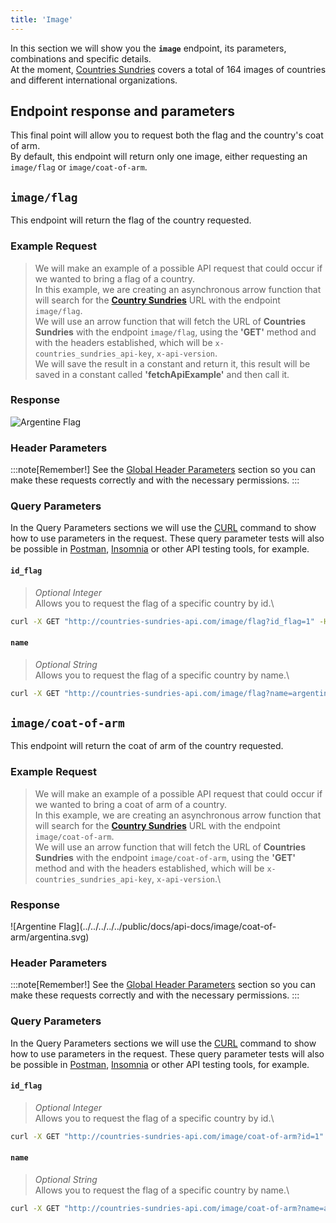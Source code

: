 ```yaml
---
title: 'Image'
---
```




In this section we will show you the **`image`** endpoint, its parameters, combinations and specific details.\
At the moment, [Countries Sundries](http://countries-sundries-api.com/) covers a total of 164 images of countries and different international organizations.

## Endpoint response and parameters

This final point will allow you to request both the flag and the country's coat of arm.\
By default, this endpoint will return only one image, either requesting an `image/flag` or `image/coat-of-arm`.



## `image/flag`
This endpoint will return the flag of the country requested.

### Example Request
>We will make an example of a possible API request that could occur if we wanted to bring a flag of a country.\
In this example, we are creating an asynchronous arrow function that will search for the [**Country Sundries**](http://countries-sundries-api.com/) URL with the endpoint `image/flag`.\
We will use an arrow function that will fetch the URL of **Countries Sundries** with the endpoint `image/flag`, using the **'GET'** method and with the headers established, which will be `x-countries_sundries_api-key`, `x-api-version`.\
We will save the result in a constant and return it, this result will be saved in a constant called **'fetchApiExample'** and then call it.

### Response
![Argentine Flag](../../../../../public/docs/api-docs/image/flag/argentina.svg)

### Header Parameters
:::note[Remember!]
See the [Global Header Parameters](/docs/api-reference/global-header-parameters) section so you can make these requests correctly and with the necessary permissions.
:::

### Query Parameters
In the Query Parameters sections we will use the [CURL](https://curl.se/) command to show how to use parameters in the request. These query parameter tests will also be possible in [Postman](https://www.postman.com/), [Insomnia](https://insomnia.rest/) or other API testing tools, for example.

#### `id_flag`
>_Optional Integer_\
Allows you to request the flag of a specific country by id.\
```bash
curl -X GET "http://countries-sundries-api.com/image/flag?id_flag=1" -H "x-countries_sundries_api-key: YOUR_API_KEY" -H "x-api-version: 1"
```

#### `name`
>_Optional String_\
Allows you to request the flag of a specific country by name.\
```bash
curl -X GET "http://countries-sundries-api.com/image/flag?name=argentina" -H "x-countries_sundries_api-key: YOUR_API_KEY" -H "x-api-version: 1"
```



## `image/coat-of-arm`
This endpoint will return the coat of arm of the country requested.

### Example Request
>We will make an example of a possible API request that could occur if we wanted to bring a coat of arm of a country.\
In this example, we are creating an asynchronous arrow function that will search for the [**Country Sundries**](http://countries-sundries-api.com/) URL with the endpoint `image/coat-of-arm`.\
We will use an arrow function that will fetch the URL of **Countries Sundries** with the endpoint `image/coat-of-arm`, using the **'GET'** method and with the headers established, which will be `x-countries_sundries_api-key`, `x-api-version`.\

### Response
<div style="display: flex; justify-content: center; align-items: center;">
  ![Argentine Flag](../../../../../public/docs/api-docs/image/coat-of-arm/argentina.svg)
</div>

### Header Parameters
:::note[Remember!]
See the [Global Header Parameters](/docs/api-reference/global-header-parameters) section so you can make these requests correctly and with the necessary permissions.
:::

### Query Parameters
In the Query Parameters sections we will use the [CURL](https://curl.se/) command to show how to use parameters in the request. These query parameter tests will also be possible in [Postman](https://www.postman.com/), [Insomnia](https://insomnia.rest/) or other API testing tools, for example.

#### `id_flag`
>_Optional Integer_\
Allows you to request the flag of a specific country by id.\
```bash
curl -X GET "http://countries-sundries-api.com/image/coat-of-arm?id=1" -H "x-countries_sundries_api-key: YOUR_API_KEY" -H "x-api-version: 1"
```

#### `name`
>_Optional String_\
Allows you to request the flag of a specific country by name.\
```bash
curl -X GET "http://countries-sundries-api.com/image/coat-of-arm?name=argentina" -H "x-countries_sundries_api-key: YOUR_API_KEY" -H "x-api-version: 1"
```